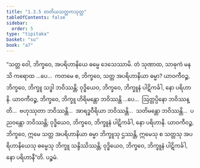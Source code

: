 ```yaml
---
title: "1.3.5 တတိယသတ္တကသုတ္တ"
tableOfContents: false
sidebar:
  order: 5
type: "tipitaka"
basket: "su"
book: "a7"
---
```



<DynamicBreadcrumb />

<Division number="25" book="a7" e="ch" v="16" p="414">

<Paragraph number="133" book="a7">
“သတ္တ ဝေါ, ဘိက္ခဝေ, အပရိဟာနိယေ ဓမ္မေ ဒေသေဿာမိ. တံ သုဏာထ, သာဓုကံ မနသိ ကရောထ …ပေ…  ကတမေ စ, ဘိက္ခဝေ, သတ္တ အပရိဟာနိယာ ဓမ္မာ? ယာဝကီဝဉ္စ, ဘိက္ခဝေ, ဘိက္ခူ သဒ္ဓါ ဘဝိဿန္တိ; ဝုဒ္ဓိယေဝ, ဘိက္ခဝေ, ဘိက္ခူနံ ပါဋိကင်္ခါ, နော ပရိဟာနိ.
</Paragraph>

<Paragraph number="134" book="a7">
ယာဝကီဝဉ္စ, ဘိက္ခဝေ, ဘိက္ခူ ဟိရိမန္တော ဘဝိဿန္တိ …ပေ…  ဩတ္တပ္ပိနော ဘဝိဿန္တိ…  ဗဟုဿုတာ ဘဝိဿန္တိ…  အာရဒ္ဓဝီရိယာ ဘဝိဿန္တိ…  သတိမန္တော ဘဝိဿန္တိ…  ပညဝန္တော ဘဝိဿန္တိ; ဝုဒ္ဓိယေဝ, ဘိက္ခဝေ, ဘိက္ခူနံ ပါဋိကင်္ခါ, နော ပရိဟာနိ.
</Paragraph>

<Paragraph number="135" book="a7">
ယာဝကီဝဉ္စ, ဘိက္ခဝေ, ဣမေ သတ္တ အပရိဟာနိယာ ဓမ္မာ ဘိက္ခူသု ဌဿန္တိ, ဣမေသု စ သတ္တသု အပရိဟာနိယေသု ဓမ္မေသု ဘိက္ခူ သန္ဒိဿိဿန္တိ; ဝုဒ္ဓိယေဝ, ဘိက္ခဝေ, ဘိက္ခူနံ ပါဋိကင်္ခါ, နော ပရိဟာနီ”တိ.

</Paragraph>
</Division>

<Paragraph number="136" type="center" book="a7">
ပဉ္စမံ.
</Paragraph>